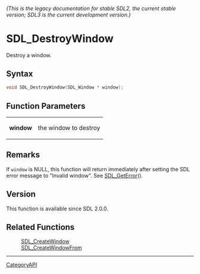 ====== (This is the legacy documentation for stable SDL2, the current stable version; SDL3 is the current development version.) ======
= SDL_DestroyWindow =

Destroy a window.

== Syntax ==

<syntaxhighlight lang='c'>
void SDL_DestroyWindow(SDL_Window * window);
</syntaxhighlight>

== Function Parameters ==

{|
|'''window'''
|the window to destroy
|}

== Remarks ==

If <code>window</code> is NULL, this function will return immediately after
setting the SDL error message to "Invalid window". See [[SDL_GetError]]().

== Version ==

This function is available since SDL 2.0.0.

== Related Functions ==

:[[SDL_CreateWindow]]
:[[SDL_CreateWindowFrom]]

----
[[CategoryAPI]]


